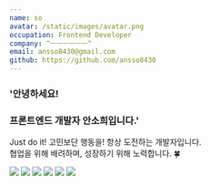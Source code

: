 ```yaml
---
name: so
avatar: /static/images/avatar.png
occupation: Frontend Developer
company: ^ㅡㅡㅡㅡㅡㅡ^
email: ansso8430@gmail.com
github: https://github.com/ansso8430
---
```


### '안녕하세요!

### 프론트엔드 개발자 안소희입니다.'

Just do it! 고민보단 행동을! 항상 도전하는 개발자입니다. <br />
협업을 위해 배려하며, 성장하기 위해 노력합니다. 🍀

<p>
  <img
    className="center"
    src="https://img.shields.io/badge/javascript-F7DF1E?style=flat&logo=javascript&logoColor=white"
  />
  <img
    className="center"
    src="https://img.shields.io/badge/React-61DAFB?style=flat&logo=React&logoColor=white"
  />
  <img
    className="center"
    src="https://img.shields.io/badge/Typescript-3178C6?style=flat&logo=Typescript&logoColor=white"
  />
  <img
    className="center"
    src="https://img.shields.io/badge/HTML5-E34F26?style=flat&logo=HTML5&logoColor=white"
  />
  <img
    className="center"
    src="https://img.shields.io/badge/CSS3-1572B6?style=flat&logo=CSS3&logoColor=white"
  />
  <img
    className="center"
    src="https://img.shields.io/badge/github-181717?style=flat&logo=github&logoColor=white"
  />
</p>
